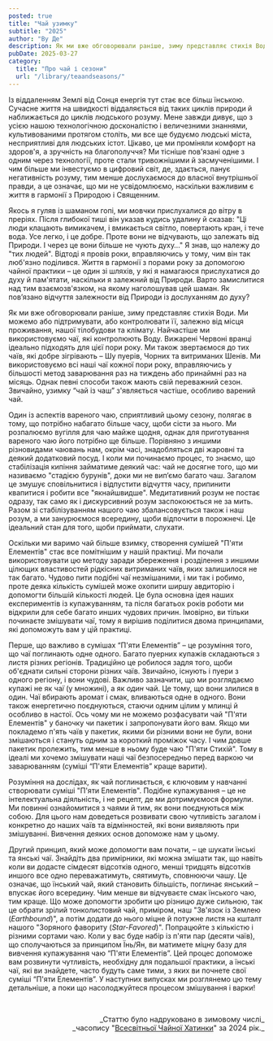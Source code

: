 ```yaml
---
posted: true
title: "Чай узимку"
subtitle: "2025"
author: "Ву Де"
description: Як ми вже обговорювали раніше, зиму представляє стихія Води. Ми можемо або підтримувати, або контролювати її, залежно від місця проживання, нашої тілобудови та клімату...
pubDate: 2025-03-27
category: 
  title: "Про чай і сезони"
  url: "/library/teaandseasons/"
---
```


Із віддаленням Землі від Сонця енергія тут стає все більш їнською. Сучасне життя на швидкості віддаляється від таких циклів природи й наближається до циклів людського розуму. Мене завжди дивує, що з усією нашою технологічною досконалістю і величезними знаннями, культивованими протягом століть, ми все ще будуємо людські міста, несприятливі для людських істот. Цікаво, це ми проміняли комфорт на здоров'я, а зручність на благополуччя? Ми тісніше пов'язані одне з одним через технології, проте стали тривожнішими й засмученішими. І чим більше ми інвестуємо в цифровий світ, де, здається, панує негативність розуму, тим менше дослухаємося до власної внутрішньої правди, а це означає, що ми не усвідомлюємо, наскільки важливим є життя в гармонії з Природою і Священним.

Якось я гуляв із шаманом гопі, ми мовчки прислухалися до вітру в преріях. Після глибокої тиші він указав кудись удалину й сказав: "Ці люди клацають вимикачем, і вмикається світло, повертають кран, і тече вода. Усе легко, і це добре. Проте вони не відчувають, що залежать від Природи. І через це вони більше не чують духу…" Я знав, що належу до "тих людей". Відтоді я провів роки, вправляючись у тому, чим він так люб'язно поділився. Життя в гармонії з порами року за допомогою чайної практики – це один зі шляхів, у які я намагаюся прислухатися до духу й пам'ятати, наскільки я залежний від Природи. Варто замислитися над тим взаємозв'язком, на якому наголошував цей шаман. Як пов’язано відчуття залежности від Природи із дослуханням до духу?

Як ми вже обговорювали раніше, зиму представляє стихія Води. Ми можемо або підтримувати, або контролювати її, залежно від місця проживання, нашої тілобудови та клімату. Найчастіше ми використовуємо чаї, які контролюють Воду. Вижарені Червоні вранці ідеально підходять для цієї пори року. Ми також звертаємося до тих чаїв, які добре зігрівають – Шу пуерів, Чорних та витриманих Шенів. Ми використовуємо всі наші чаї кожної пори року, вправляючись у більшості метод заварювання раз на тиждень або принаймні раз на місяць. Однак певні способи також мають свій переважний сезон. Звичайно, узимку “чай із чаш” з'являється частіше, особливо варений чай.

Один із аспектів вареного чаю, сприятливий цьому сезону, полягає в тому, що потрібно набагато більше часу, щоби сісти за нього. Ми розпалюємо вугілля для чаю майже щодня, однак для приготування вареного чаю його потрібно ще більше. Порівняно з иншими різновидами чаювань нам, окрім часі, знадобляться дві жаровні та деякий додатковий посуд. І коли ми починаємо процес, то знаємо, що стабілізація кипіння займатиме деякий час: чай не досягне того, що ми називаємо "стадією бурунів", доки ми не вип’ємо багато чаш. Загалом це змушує сповільнитися і відпустити відчуття часу, припинити квапитися і робити все "якнайшвидше". Медитативний розум не постає одразу, так само як і дискурсивний розум заспокоюється не за мить. Разом зі стабілізуванням нашого чаю збалансовується також і наш розум, а ми занурюємося всередину, щоби відпочити в порожнечі. Це ідеальний стан для того, щоби приймати, слухати.

Оскільки ми варимо чай більше взимку, створення сумішей "П'яти Елементів" стає все помітнішим у нашій практиці. Ми почали використовувати цю методу заради збереження і розділення з иншими цілющих властивостей рідкісних витриманих чаїв, яких залишилося не так багато. Чудово пити подібні чаї незмішаними, і ми так і робимо, проте деяка кількість сумішей може охопити ширшу авдиторію і допомогти більшій кількості людей. Це була основна ідея наших експериментів із купажуванням, та після багатьох років роботи ми відкрили для себе багато инших чудових причин. Імовірно, ви тільки починаєте змішувати чаї, тому я вирішив поділитися двома принципами, які допоможуть вам у цій практиці.

Перше, що важливо в сумішах “П'яти Елементів” – це розуміння того, що чаї поглинають одне одного. Багато пуерних купажів складаються з листя різних регіонів. Традиційно це робилося задля того, щоби об'єднати сильні сторони різних чаїв. Звичайно, існують і пуери з одного регіону, і вони чудові. Важливо зазначити, що ми розглядаємо купажі не як ча*ї* (у множині), а як _один_ чай. Це тому, що вони злилися в один. Чаї вбирають аромат і смак, вливаються одне в одного. Вони також енергетично поєднуються, стаючи одним цілим у млинці й особливо в настої. Ось чому ми не можемо розфасувати чай "П'яти Елементів" у баночку чи пакетик і запропонувати його вам. Якщо ми покладемо п'ять чаїв у пакетик, якими би різними вони не були, вони змішаються і стануть одним за короткий проміжок часу. І чим довше пакетик пролежить, тим менше в ньому буде чаю "П'яти Стихій". Тому в ідеалі ми хочемо змішувати наші чаї безпосередньо перед варкою чи заварюванням (суміші “П'яти Елементів” краще варити).

Розуміння на дослідах, як чай поглинається, є ключовим у навчанні створювати суміші "П'яти Елементів". Подібне купажування – це не інтелектуальна діяльність, і не рецепт, де ми дотримуємося формули. Ми повинні ознайомитися з чаями й тим, як вони поєднуються між собою. Для цього нам доведеться розвивати свою чутливість загалом і конкретно до наших чаїв та відмінностей, які вони виявляють при змішуванні. Вивчення деяких основ допоможе нам у цьому.

Другий принцип, який може допомогти вам почати, – це шукати їнські та янські чаї. Знайдіть два примірники, які можна змішати так, що навіть коли ви додасте сімдесят відсотків одного, менші тридцять відсотків иншого все одно переважатимуть, сяятимуть, сповнюючи чашу. Це означає, що їнський чай, який становить більшість, поглинає янський – впускає його всередину. Чим менше ви відчуваєте смак їнського чаю, тим краще. Що може допомогти зробити цю різницю дуже сильною, так це обрати зрілий тонколистовий чай, приміром, наш "Зв'язок із Землею (_Earthbound_)", а потім додати до нього міцне й потужне листя на кшталт нашого "Зоряного фавориту (_Star-Favored_)". Попрацюйте з кількістю і різними сортами чаю. Коли у вас буде набір із п'яти пар (десяти чаїв), що сполучаються за принципом Їнь/Ян, ви матимете міцну базу для вивчення купажування чаю “П'яти Елементів”. Цей процес допоможе вам розвинути чутливість, необхідну для подальшої практики, а їнські чаї, які ви знайдете, часто будуть саме тими, з яких ви почнете свої суміші “П'яти Елементів”. У наступних випусках ми розглянемо цю тему детальніше, а поки що насолоджуйтеся процесом змішування і варки!

<p>&nbsp;</p>
<p align="right" style="font-size: 0.9rem;">_Статтю було надруковано в зимовому числі_<br />_часопису "<a href="http://www.globalteahut.org/" target="_blank" rel="noopener noreferrer">Всесвітньої Чайної Хатинки</a>" за 2024 рік._</p>